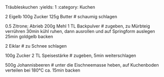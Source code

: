 Träubleskuchen
:yields: 1
:category: Kuchen

2 Eigelb
100g Zucker
125g Butter
# schaumig schlagen

0.5 Zitrone; Abrieb
200g Mehl
1 TL Backpulver
# zugeben, zu Mürbteig verrühren
  30min kühl ruhen, dann ausrollen und auf Springform auslegen
  25min goldgelb backen

2 Eiklar
# zu Schnee schlagen

100g Zucker
2 TL Speisestärke
# zugeben, 5min weiterschlagen

500g Johannisbeeren
# unter die Eischneemasse heben, auf Kuchenboden verteilen
  bei 180°C ca. 15min backen

